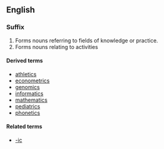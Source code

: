 {{see|ICS}}
==English==

===Suffix===
{{infl|en|suffix|cat=suffixes|sort=ics}}

# Forms nouns referring to fields of knowledge or practice.
# Forms nouns relating to activities

====Derived terms====
* [[athletics]]
* [[econometrics]]
* [[genomics]]
* [[informatics]]
* [[mathematics]]
* [[pediatrics]]
* [[phonetics]]

====Related terms====
* [[-ic]]